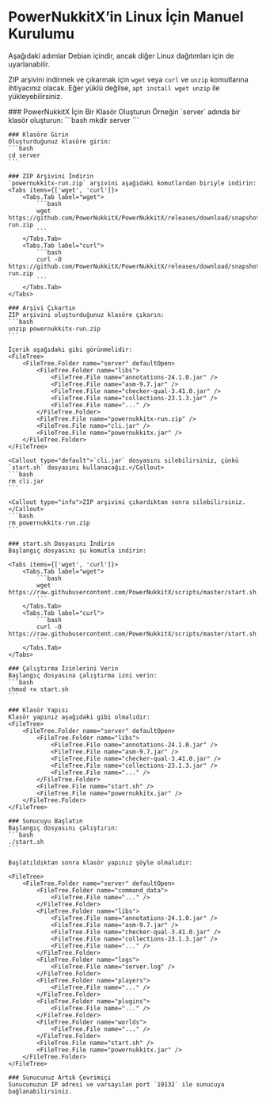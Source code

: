 
# PowerNukkitX’in Linux İçin Manuel Kurulumu

Aşağıdaki adımlar Debian içindir, ancak diğer Linux dağıtımları için de uyarlanabilir.

<Callout type="default">ZIP arşivini indirmek ve çıkarmak için `wget` veya `curl` ve `unzip` komutlarına ihtiyacınız olacak. Eğer yüklü değilse, `apt install wget unzip` ile yükleyebilirsiniz.</Callout>

<Steps>
    ### PowerNukkitX İçin Bir Klasör Oluşturun
    Örneğin `server` adında bir klasör oluşturun:
    ```bash
    mkdir server
    ```

    ### Klasöre Girin
    Oluşturduğunuz klasöre girin:
    ```bash
    cd server
    ```

    ### ZIP Arşivini İndirin
    `powernukkitx-run.zip` arşivini aşağıdaki komutlardan biriyle indirin:
    <Tabs items={['wget', 'curl']}>
        <Tabs.Tab label="wget">
            ```bash
            wget https://github.com/PowerNukkitX/PowerNukkitX/releases/download/snapshot/powernukkitx-run.zip
            ```
        </Tabs.Tab>
        <Tabs.Tab label="curl">
            ```bash
            curl -O https://github.com/PowerNukkitX/PowerNukkitX/releases/download/snapshot/powernukkitx-run.zip
            ```
        </Tabs.Tab>
    </Tabs>

    ### Arşivi Çıkartın
    ZIP arşivini oluşturduğunuz klasöre çıkarın:
    ```bash
    unzip powernukkitx-run.zip
    ```

    İçerik aşağıdaki gibi görünmelidir:
    <FileTree>
        <FileTree.Folder name="server" defaultOpen>
            <FileTree.Folder name="libs">
                <FileTree.File name="annotations-24.1.0.jar" />
                <FileTree.File name="asm-9.7.jar" />
                <FileTree.File name="checker-qual-3.41.0.jar" />
                <FileTree.File name="collections-23.1.3.jar" />
                <FileTree.File name="..." />
            </FileTree.Folder>
            <FileTree.File name="powernukkitx-run.zip" />
            <FileTree.File name="cli.jar" />
            <FileTree.File name="powernukkitx.jar" />
        </FileTree.Folder>
    </FileTree>

    <Callout type="default">`cli.jar` dosyasını silebilirsiniz, çünkü `start.sh` dosyasını kullanacağız.</Callout>
    ```bash
    rm cli.jar
    ```

    <Callout type="info">ZIP arşivini çıkardıktan sonra silebilirsiniz.</Callout>
    ```bash
    rm powernukkitx-run.zip
    ```

    ### start.sh Dosyasını İndirin
    Başlangıç dosyasını şu komutla indirin:

    <Tabs items={['wget', 'curl']}>
        <Tabs.Tab label="wget">
            ```bash
            wget https://raw.githubusercontent.com/PowerNukkitX/scripts/master/start.sh
            ```
        </Tabs.Tab>
        <Tabs.Tab label="curl">
            ```bash
            curl -O https://raw.githubusercontent.com/PowerNukkitX/scripts/master/start.sh
            ```
        </Tabs.Tab>
    </Tabs>

    ### Çalıştırma İzinlerini Verin
    Başlangıç dosyasına çalıştırma izni verin:
    ```bash
    chmod +x start.sh
    ```

    ### Klasör Yapısı
    Klasör yapınız aşağıdaki gibi olmalıdır:
    <FileTree>
        <FileTree.Folder name="server" defaultOpen>
            <FileTree.Folder name="libs">
                <FileTree.File name="annotations-24.1.0.jar" />
                <FileTree.File name="asm-9.7.jar" />
                <FileTree.File name="checker-qual-3.41.0.jar" />
                <FileTree.File name="collections-23.1.3.jar" />
                <FileTree.File name="..." />
            </FileTree.Folder>
            <FileTree.File name="start.sh" />
            <FileTree.File name="powernukkitx.jar" />
        </FileTree.Folder>
    </FileTree>

    ### Sunucuyu Başlatın
    Başlangıç dosyasını çalıştırın:
    ```bash
    ./start.sh
    ```

    Başlatıldıktan sonra klasör yapınız şöyle olmalıdır:

    <FileTree>
        <FileTree.Folder name="server" defaultOpen>
            <FileTree.Folder name="command_data">
                <FileTree.File name="..." />
            </FileTree.Folder>
            <FileTree.Folder name="libs">
                <FileTree.File name="annotations-24.1.0.jar" />
                <FileTree.File name="asm-9.7.jar" />
                <FileTree.File name="checker-qual-3.41.0.jar" />
                <FileTree.File name="collections-23.1.3.jar" />
                <FileTree.File name="..." />
            </FileTree.Folder>
            <FileTree.Folder name="logs">
                <FileTree.File name="server.log" />
            </FileTree.Folder>
            <FileTree.Folder name="players">
                <FileTree.File name="..." />
            </FileTree.Folder>
            <FileTree.Folder name="plugins">
                <FileTree.File name="..." />
            </FileTree.Folder>
            <FileTree.Folder name="worlds">
                <FileTree.File name="..." />
            </FileTree.Folder>
            <FileTree.File name="start.sh" />
            <FileTree.File name="powernukkitx.jar" />
        </FileTree.Folder>
    </FileTree>

    ### Sunucunuz Artık Çevrimiçi
    Sunucunuzun IP adresi ve varsayılan port `19132` ile sunucuya bağlanabilirsiniz.
</Steps>
